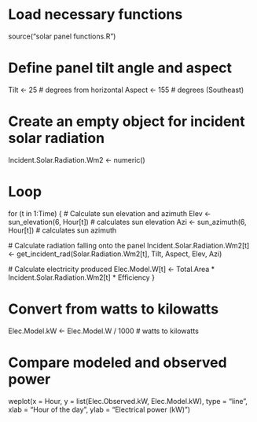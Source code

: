 # Load necessary functions
source("solar panel functions.R")

# Define panel tilt angle and aspect
Tilt <- 25 # degrees from horizontal
Aspect <- 155 # degrees (Southeast)

# Create an empty object for incident solar radiation
Incident.Solar.Radiation.Wm2 <- numeric()

# Loop
for (t in 1:Time) {
  # Calculate sun elevation and azimuth
  Elev <- sun_elevation(6, Hour[t]) # calculates sun elevation 
  Azi <- sun_azimuth(6, Hour[t]) # calculates sun azimuth
  
  # Calculate radiation falling onto the panel
  Incident.Solar.Radiation.Wm2[t] <- get_incident_rad(Solar.Radiation.Wm2[t], 
                                                      Tilt, Aspect, 
                                                      Elev, Azi)
  
  # Calculate electricity produced
  Elec.Model.W[t] <- Total.Area * Incident.Solar.Radiation.Wm2[t] * Efficiency
}

# Convert from watts to kilowatts
Elec.Model.kW <- Elec.Model.W / 1000 # watts to kilowatts

# Compare modeled and observed power
weplot(x = Hour, y = list(Elec.Observed.kW, Elec.Model.kW), 
       type = "line", 
       xlab = "Hour of the day", 
       ylab = "Electrical power (kW)")

